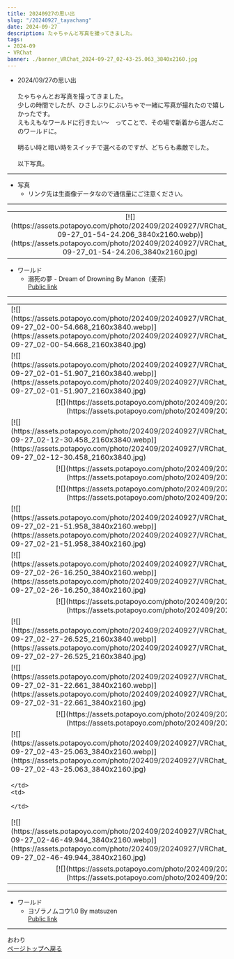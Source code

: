 ```yaml
---
title: 20240927の思い出
slug: "/20240927_tayachang"
date: 2024-09-27
description: たゃちゃんと写真を撮ってきました。
tags:
- 2024-09
- VRChat
banner: ./banner_VRChat_2024-09-27_02-43-25.063_3840x2160.jpg
---
```


+ 2024/09/27の思い出\
\
たゃちゃんとお写真を撮ってきました。  
少しの時間でしたが、ひさしぶりにぶいちゃで一緒に写真が撮れたので嬉しかったです。  
えもえもなワールドに行きたい〜　ってことで、その場で新着から選んだこのワールドに。  
\
明るい時と暗い時をスイッチで選べるのですが、どちらも素敵でした。  
\
以下写真。

------------------------------
+ 写真
  + リンク先は生画像データなので通信量にご注意ください。
------------------------------

<table>
  <tr>
    <td colspan="2">
      <div align="center">
        [![](https://assets.potapoyo.com/photo/202409/20240927/VRChat_2024-09-27_01-54-24.206_3840x2160.webp)](https://assets.potapoyo.com/photo/202409/20240927/VRChat_2024-09-27_01-54-24.206_3840x2160.jpg)
      </div>
    </td>
  </tr>
</table>

+ ワールド
  + 溺死の夢 - Dream of Drowning By Manon〔麦茶〕\
  [Public link](https://vrchat.com/home/launch?worldId=wrld_0070e9c7-e484-41fb-be92-a09355ece9cf)

------------------------------

<table>
  <tr>
    <td>
      [![](https://assets.potapoyo.com/photo/202409/20240927/VRChat_2024-09-27_02-00-54.668_2160x3840.webp)](https://assets.potapoyo.com/photo/202409/20240927/VRChat_2024-09-27_02-00-54.668_2160x3840.jpg)
    </td>
    <td>
      [![](https://assets.potapoyo.com/photo/202409/20240927/VRChat_2024-09-27_02-01-25.518_2160x3840.webp)](https://assets.potapoyo.com/photo/202409/20240927/VRChat_2024-09-27_02-01-25.518_2160x3840.jpg)
    </td>
  </tr>
  <tr>
    <td>
      [![](https://assets.potapoyo.com/photo/202409/20240927/VRChat_2024-09-27_02-01-51.907_2160x3840.webp)](https://assets.potapoyo.com/photo/202409/20240927/VRChat_2024-09-27_02-01-51.907_2160x3840.jpg)
    </td>
    <td>
      [![](https://assets.potapoyo.com/photo/202409/20240927/VRChat_2024-09-27_02-09-28.754_2160x3840.webp)](https://assets.potapoyo.com/photo/202409/20240927/VRChat_2024-09-27_02-09-28.754_2160x3840.jpg)
    </td>
  </tr>
  <tr>
    <td colspan="2">
      <div align="center">
        [![](https://assets.potapoyo.com/photo/202409/20240927/VRChat_2024-09-27_02-06-45.055_3840x2160.webp)](https://assets.potapoyo.com/photo/202409/20240927/VRChat_2024-09-27_02-06-45.055_3840x2160.jpg)
      </div>
    </td>
  </tr>
  <tr>
    <td>
      [![](https://assets.potapoyo.com/photo/202409/20240927/VRChat_2024-09-27_02-12-30.458_2160x3840.webp)](https://assets.potapoyo.com/photo/202409/20240927/VRChat_2024-09-27_02-12-30.458_2160x3840.jpg)
    </td>
    <td>
      [![](https://assets.potapoyo.com/photo/202409/20240927/VRChat_2024-09-27_02-18-13.038_2160x3840.webp)](https://assets.potapoyo.com/photo/202409/20240927/VRChat_2024-09-27_02-18-13.038_2160x3840.jpg)
    </td>
  </tr>
  <tr>
    <td colspan="2">
      <div align="center">
        [![](https://assets.potapoyo.com/photo/202409/20240927/VRChat_2024-09-27_02-20-09.922_3840x2160.webp)](https://assets.potapoyo.com/photo/202409/20240927/VRChat_2024-09-27_02-20-09.922_3840x2160.jpg)
      </div>
    </td>
  </tr>
  <tr>
    <td colspan="2">
      <div align="center">
        [![](https://assets.potapoyo.com/photo/202409/20240927/VRChat_2024-09-27_02-21-39.416_3840x2160.webp)](https://assets.potapoyo.com/photo/202409/20240927/VRChat_2024-09-27_02-21-39.416_3840x2160.jpg)
      </div>
    </td>
  </tr>
  <tr>
    <td>
      [![](https://assets.potapoyo.com/photo/202409/20240927/VRChat_2024-09-27_02-21-51.958_3840x2160.webp)](https://assets.potapoyo.com/photo/202409/20240927/VRChat_2024-09-27_02-21-51.958_3840x2160.jpg)
    </td>
    <td>
      [![](https://assets.potapoyo.com/photo/202409/20240927/VRChat_2024-09-27_02-22-10.140_3840x2160.webp)](https://assets.potapoyo.com/photo/202409/20240927/VRChat_2024-09-27_02-22-10.140_3840x2160.jpg)
    </td>
  </tr>
  <tr>
    <td>
      [![](https://assets.potapoyo.com/photo/202409/20240927/VRChat_2024-09-27_02-26-16.250_3840x2160.webp)](https://assets.potapoyo.com/photo/202409/20240927/VRChat_2024-09-27_02-26-16.250_3840x2160.jpg)
    </td>
    <td>
      [![](https://assets.potapoyo.com/photo/202409/20240927/VRChat_2024-09-27_02-25-00.532_3840x2160.webp)](https://assets.potapoyo.com/photo/202409/20240927/VRChat_2024-09-27_02-25-00.532_3840x2160.jpg)
    </td>
  </tr>
  <tr>
    <td colspan="2">
      <div align="center">
        [![](https://assets.potapoyo.com/photo/202409/20240927/VRChat_2024-09-27_02-29-52.730_3840x2160.webp)](https://assets.potapoyo.com/photo/202409/20240927/VRChat_2024-09-27_02-29-52.730_3840x2160.jpg)
      </div>
    </td>
  </tr>
  <tr>
    <td>
      [![](https://assets.potapoyo.com/photo/202409/20240927/VRChat_2024-09-27_02-27-26.525_2160x3840.webp)](https://assets.potapoyo.com/photo/202409/20240927/VRChat_2024-09-27_02-27-26.525_2160x3840.jpg)
    </td>
    <td>
      [![](https://assets.potapoyo.com/photo/202409/20240927/VRChat_2024-09-27_02-33-50.558_2160x3840.webp)](https://assets.potapoyo.com/photo/202409/20240927/VRChat_2024-09-27_02-33-50.558_2160x3840.jpg)
    </td>
  </tr>
  <tr>
    <td>
      [![](https://assets.potapoyo.com/photo/202409/20240927/VRChat_2024-09-27_02-31-22.661_3840x2160.webp)](https://assets.potapoyo.com/photo/202409/20240927/VRChat_2024-09-27_02-31-22.661_3840x2160.jpg)
    </td>
    <td>
      [![](https://assets.potapoyo.com/photo/202409/20240927/VRChat_2024-09-27_02-35-54.790_3840x2160.webp)](https://assets.potapoyo.com/photo/202409/20240927/VRChat_2024-09-27_02-35-54.790_3840x2160.jpg)
    </td>
  </tr>
  <tr>
    <td colspan="2">
      <div align="center">
        [![](https://assets.potapoyo.com/photo/202409/20240927/VRChat_2024-09-27_02-41-40.968_3840x2160.webp)](https://assets.potapoyo.com/photo/202409/20240927/VRChat_2024-09-27_02-41-40.968_3840x2160.jpg)
      </div>
    </td>
  </tr>
  <tr>
    <td>
      [![](https://assets.potapoyo.com/photo/202409/20240927/VRChat_2024-09-27_02-43-25.063_3840x2160.webp)](https://assets.potapoyo.com/photo/202409/20240927/VRChat_2024-09-27_02-43-25.063_3840x2160.jpg)
    </td>
    <td>
      [![](https://assets.potapoyo.com/photo/202409/20240927/VRChat_2024-09-27_02-45-57.992_3840x2160.webp)](https://assets.potapoyo.com/photo/202409/20240927/VRChat_2024-09-27_02-45-57.992_3840x2160.jpg)
    </td>
  </tr>
  <tr>
    <td>

    </td>
    <td>

    </td>
  </tr>
  <tr>
    <td>
      [![](https://assets.potapoyo.com/photo/202409/20240927/VRChat_2024-09-27_02-46-49.944_3840x2160.webp)](https://assets.potapoyo.com/photo/202409/20240927/VRChat_2024-09-27_02-46-49.944_3840x2160.jpg)
    </td>
    <td>
      [![](https://assets.potapoyo.com/photo/202409/20240927/VRChat_2024-09-27_02-47-25.438_3840x2160.webp)](https://assets.potapoyo.com/photo/202409/20240927/VRChat_2024-09-27_02-47-25.438_3840x2160.jpg)
    </td>
  </tr>
  <tr>
    <td colspan="2">
      <div align="center">
        [![](https://assets.potapoyo.com/photo/202409/20240927/VRChat_2024-09-27_02-54-31.418_2160x3840.webp)](https://assets.potapoyo.com/photo/202409/20240927/VRChat_2024-09-27_02-54-31.418_2160x3840.jpg)
      </div>
    </td>
  </tr>
</table>

------------------------------

+ ワールド
  + ヨゾラノムコウ1․0 By matsuzen\
  [Public link](https://vrchat.com/home/launch?worldId=wrld_90082eb9-cde9-483c-b423-b09c1216db47)

------------------------------

おわり\
<a href="#">ページトップへ戻る</a>